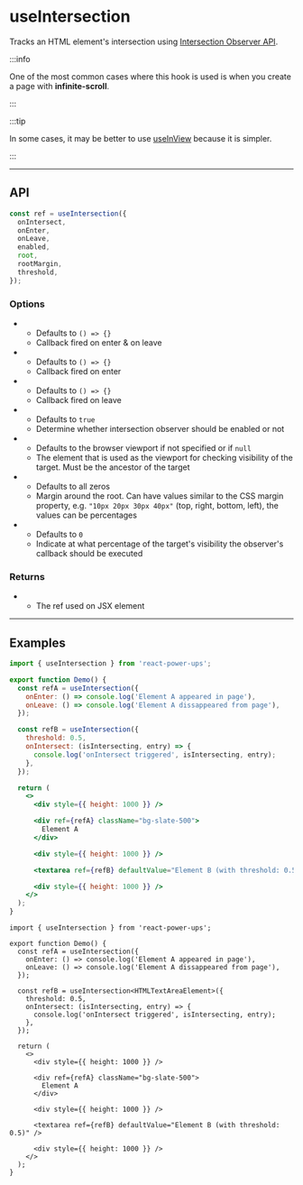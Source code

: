 


# useIntersection

Tracks an HTML element's intersection using [Intersection Observer API](https://developer.mozilla.org/en-US/docs/Web/API/Intersection_Observer_API).

:::info

One of the most common cases where this hook is used is when you create a page with **infinite-scroll**.

:::

:::tip

In some cases, it may be better to use [useInView](./use-in-view) because it is simpler.

:::

<hr className="custom-hr" />

## API

```js
const ref = useIntersection({
  onIntersect,
  onEnter,
  onLeave,
  enabled,
  root,
  rootMargin,
  threshold,
});
```

### Options

- <Param
    name="onIntersect"
    type="(isIntersecting: boolean, entry?: IntersectionObserverEntry) => void"
    isRequired={false}
  />

  - Defaults to `() => {}`
  - Callback fired on enter & on leave

- <Param name="onEnter" type="(entry?: IntersectionObserverEntry) => void" isRequired={false} />

  - Defaults to `() => {}`
  - Callback fired on enter

- <Param name="onLeave" type="(entry?: IntersectionObserverEntry) => void" isRequired={false} />

  - Defaults to `() => {}`
  - Callback fired on leave

- <Param name="enabled" type="boolean" isRequired={false} />

  - Defaults to `true`
  - Determine whether intersection observer should be enabled or not

- <Param name="root" type="Element | Document" isRequired={false} />

  - Defaults to the browser viewport if not specified or if `null`
  - The element that is used as the viewport for checking visibility of the target. Must be the ancestor of the target

- <Param name="rootMargin" type="string" isRequired={false} />

  - Defaults to all zeros
  - Margin around the root. Can have values similar to the CSS margin property, e.g. `"10px 20px 30px 40px"` (top, right, bottom, left), the values can be percentages

- <Param name="threshold" type="number" isRequired={false} />

  - Defaults to `0`
  - Indicate at what percentage of the target's visibility the observer's callback should be executed

### Returns

- <Param name="ref" type="React.MutableRefObject" />

  - The ref used on JSX element

<hr className="custom-hr" />

## Examples

<BrowserWindow className="relative">
  <Demo />
</BrowserWindow>

<Tabs>
<TabItem value="JS" label="JS">

```jsx
import { useIntersection } from 'react-power-ups';

export function Demo() {
  const refA = useIntersection({
    onEnter: () => console.log('Element A appeared in page'),
    onLeave: () => console.log('Element A dissappeared from page'),
  });

  const refB = useIntersection({
    threshold: 0.5,
    onIntersect: (isIntersecting, entry) => {
      console.log('onIntersect triggered', isIntersecting, entry);
    },
  });

  return (
    <>
      <div style={{ height: 1000 }} />

      <div ref={refA} className="bg-slate-500">
        Element A
      </div>

      <div style={{ height: 1000 }} />

      <textarea ref={refB} defaultValue="Element B (with threshold: 0.5)" />

      <div style={{ height: 1000 }} />
    </>
  );
}
```

</TabItem>
<TabItem value="TS" label="TS" default>

```tsx
import { useIntersection } from 'react-power-ups';

export function Demo() {
  const refA = useIntersection({
    onEnter: () => console.log('Element A appeared in page'),
    onLeave: () => console.log('Element A dissappeared from page'),
  });

  const refB = useIntersection<HTMLTextAreaElement>({
    threshold: 0.5,
    onIntersect: (isIntersecting, entry) => {
      console.log('onIntersect triggered', isIntersecting, entry);
    },
  });

  return (
    <>
      <div style={{ height: 1000 }} />

      <div ref={refA} className="bg-slate-500">
        Element A
      </div>

      <div style={{ height: 1000 }} />

      <textarea ref={refB} defaultValue="Element B (with threshold: 0.5)" />

      <div style={{ height: 1000 }} />
    </>
  );
}
```

</TabItem>
</Tabs>
